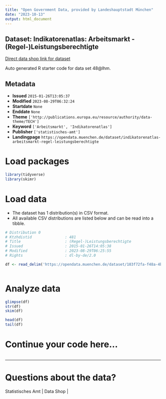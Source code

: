 ```yaml
---
title: "Open Government Data, provided by Landeshauptstadt München"
date: "2023-10-13"
output: html_document
---
```


## Dataset: Indikatorenatlas: Arbeitsmarkt - (Regel-)Leistungsberechtigte

[Direct data shop link for dataset](https://opendata.muenchen.de/dataset/indikatorenatlas-arbeitsmarkt-regel-leistungsberechtigte)

Auto generated R starter code for data set 48@lhm.

## Metadata

- **Issued** `2015-01-26T13:05:37`
- **Modified** `2023-08-29T06:32:24`
- **Startdate** `None`
- **Enddate** `None`
- **Theme** `['http://publications.europa.eu/resource/authority/data-theme/TECH']`
- **Keyword** `['Arbeitsmarkt', 'Indikatorenatlas']`
- **Publisher** `['statistisches-amt']`
- **Landingpage** `https://opendata.muenchen.de/dataset/indikatorenatlas-arbeitsmarkt-regel-leistungsberechtigte`


# Load packages

```r

library(tidyverse)
library(skimr)

```

# Load data

-   The dataset has 1 distribution(s) in CSV format.
-   All available CSV distributions are listed below and can be read into a tibble.

```r

# Distribution 0
# Ktzhdistid               : 481
# Title                    : (Regel-)Leistungsberechtigte
# Issued                   : 2015-01-26T14:05:38
# Modified                 : 2023-08-29T06:25:55
# Rights                   : dl-by-de/2.0

df <- read_delim('https://opendata.muenchen.de/dataset/103f72fa-f48a-4b7d-9402-e83fc291685e/resource/921072cb-3ed2-4624-aa59-5e13a3825033/download/indikat_arbeitsmarkt_regel-leistungsberechtigte_280823.csv')



```

# Analyze data

```r

glimpse(df)
str(df)
skim(df)

head(df)
tail(df)

```

# Continue your code here...

```r

```

------------------------------------------------------------------------

# Questions about the data?

Statistisches Amt | Data Shop | 
